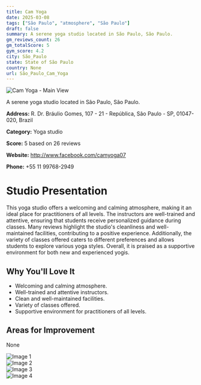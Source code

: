```yaml
---
title: Cam Yoga
date: 2025-03-08
tags: ["São Paulo", "atmosphere", "São Paulo"]  
draft: false
summary: A serene yoga studio located in São Paulo, São Paulo.
gm_reviews_count: 26
gm_totalScore: 5
gym_score: 4.2
city: São_Paulo
state: State of São Paulo
country: None
url: São_Paulo_Cam_Yoga
---
```


<div className="aspect-[16/9] relative my-8">
  <img 
    src="https://lh5.googleusercontent.com/p/AF1QipNw8GRuWILYMer9v0eCcu_1DY5GLih0MiZsTIqQ=w1920-h1080-k-no"
    alt="Cam Yoga - Main View"
    className="object-cover absolute inset-0 w-full h-full rounded-lg"
  />
</div>

A serene yoga studio located in São Paulo, São Paulo.

**Address:** R. Dr. Bráulio Gomes, 107 - 21 - República, São Paulo - SP, 01047-020, Brazil

**Category:** Yoga studio

**Score:** 5 based on 26 reviews

**Website:** http://www.facebook.com/camyoga07

**Phone:** +55 11 99768-2949

# Studio Presentation

This yoga studio offers a welcoming and calming atmosphere, making it an ideal place for practitioners of all levels. The instructors are well-trained and attentive, ensuring that students receive personalized guidance during classes. Many reviews highlight the studio's cleanliness and well-maintained facilities, contributing to a positive experience. Additionally, the variety of classes offered caters to different preferences and allows students to explore various yoga styles. Overall, it is praised as a supportive environment for both new and experienced yogis.



## Why You'll Love It

- Welcoming and calming atmosphere.
- Well-trained and attentive instructors.
- Clean and well-maintained facilities.
- Variety of classes offered.
- Supportive environment for practitioners of all levels.

## Areas for Improvement

None

<div className="grid grid-cols-1 xl:grid-cols-2 gap-4 my-8">
<div className="aspect-[4/3] relative"><img src="https://lh5.googleusercontent.com/p/AF1QipPWDc6J86VWKUB39MT4dtpD8DHAXDEeNyUIQbT7=w1920-h1080-k-no" alt="Image 1" className="object-cover absolute inset-0 w-full h-full rounded-lg" /></div>
<div className="aspect-[4/3] relative"><img src="https://lh5.googleusercontent.com/p/AF1QipNoyB5j7DQ21Ukuq2d8sSzMYTD9Ws3sylvWq5Jc=w1920-h1080-k-no" alt="Image 2" className="object-cover absolute inset-0 w-full h-full rounded-lg" /></div>
<div className="aspect-[4/3] relative"><img src="https://lh5.googleusercontent.com/p/AF1QipOyvcOheiLP1LhwhsiSmRGvPbEW5QHV0-Oyj8ti=w1920-h1080-k-no" alt="Image 3" className="object-cover absolute inset-0 w-full h-full rounded-lg" /></div>
<div className="aspect-[4/3] relative"><img src="https://lh5.googleusercontent.com/p/AF1QipO7YoyGhrQ8jEgRUzDZPJ0luhG01AT80Kgx4PsZ=w1920-h1080-k-no" alt="Image 4" className="object-cover absolute inset-0 w-full h-full rounded-lg" /></div>
</div>